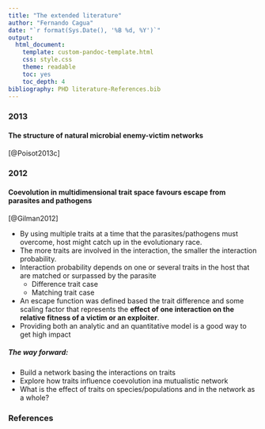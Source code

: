 ```yaml
---
title: "The extended literature"
author: "Fernando Cagua"
date: "`r format(Sys.Date(), '%B %d, %Y')`"
output:
  html_document:
    template: custom-pandoc-template.html
    css: style.css
    theme: readable
    toc: yes
    toc_depth: 4
bibliography: PHD literature-References.bib
---
```


### 2013

#### The structure of natural microbial enemy-victim networks 

[@Poisot2013c]

### 2012

#### Coevolution in multidimensional trait space favours escape from parasites and pathogens
[@Gilman2012]

* By using multiple traits at a time that the parasites/pathogens must overcome, host might catch up in the evolutionary race.
* The more traits are involved in the interaction, the smaller the interaction probability.
* Interaction probability depends on one or several traits in the host that are matched or surpassed by the parasite
    - Difference trait case
    - Matching trait case
* An escape function was defined based the trait difference and some scaling factor that represents the **effect of one interaction on the relative fitness of a victim or an exploiter**.
- Providing both an analytic and an quantitative model is a good way to get high impact

##### The way forward:
* Build a network basing the interactions on traits
* Explore how traits influence coevolution ina mutualistic network
* What is the effect of traits on species/populations and in the network as a whole?

### References
